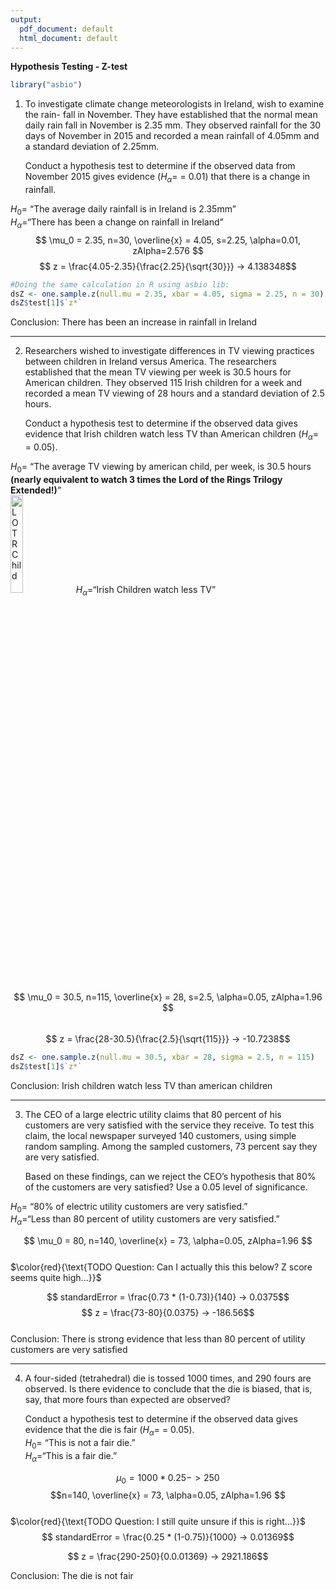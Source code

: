 ```yaml
---
output:
  pdf_document: default
  html_document: default
---
```


**Hypothesis Testing - Z-test**
```r
library("asbio")
```

1.  To investigate climate change meteorologists in Ireland, wish to examine the rain- fall in November. They have established that the normal mean daily rain fall in November is 2.35 mm. They observed rainfall for the 30 days of November in 2015 and recorded a mean rainfall of 4.05mm and a standard deviation of 2.25mm.

    Conduct a hypothesis test to determine if the observed data from November 2015
    gives evidence ($H_\alpha=$ = 0.01) that there is a change in rainfall.
    
$H_0=$ "The average daily rainfall is in Ireland is 2.35mm"  
$H_\alpha=$"There has been a change on rainfall in Ireland"
$$ \mu_0 = 2.35, n=30, \overline{x} = 4.05, s=2.25, \alpha=0.01, zAlpha=2.576 $$
$$ z = \frac{4.05-2.35}{\frac{2.25}{\sqrt{30}}} -> 4.138348$$
```r
#Doing the same calculation in R using asbio lib:
dsZ <- one.sample.z(null.mu = 2.35, xbar = 4.05, sigma = 2.25, n = 30)
dsZ$test[1]$`z*`
```
Conclusion: There has been an increase in rainfall in Ireland  
  
---

2.  Researchers wished to investigate differences in TV viewing practices between
    children in Ireland versus America. The researchers established that the mean TV
    viewing per week is 30.5 hours for American children. They observed 115 Irish children for a week and recorded a mean TV viewing of 28 hours and a standard deviation of 2.5 hours.

    Conduct a hypothesis test to determine if the observed data gives evidence that Irish
    children watch less TV than American children ($H_\alpha=$ = 0.05).  
    
$H_0=$ "The average TV viewing by american child, per week, is 30.5 hours **(nearly equivalent to watch 3 times the Lord of the Rings Trilogy Extended!)**"  
![LOTR Child](./lotrChildImage.jpeg){width=20%}
$H_\alpha=$"Irish Children watch less TV"  

$$ \mu_0 = 30.5, n=115, \overline{x} = 28, s=2.5, \alpha=0.05, zAlpha=1.96 $$  
$$ z = \frac{28-30.5}{\frac{2.5}{\sqrt{115}}} -> -10.7238$$  

```r

dsZ <- one.sample.z(null.mu = 30.5, xbar = 28, sigma = 2.5, n = 115)
dsZ$test[1]$`z*`
```

Conclusion: Irish children watch less TV than american children  
  
---
  
3.  The CEO of a large electric utility claims that 80 percent of his customers are very satisfied with the service they receive. To test this claim, the local newspaper surveyed 140 customers, using simple random sampling. Among the sampled customers, 73 percent say they are very satisfied.

    Based on these findings, can we reject the CEO's hypothesis that 80% of the customers are very satisfied? Use a 0.05 level of significance.

$H_0=$ "80% of electric utility customers are very satisfied."  
$H_\alpha=$"Less than 80 percent of utility customers are very satisfied."

$$ \mu_0 = 80, n=140, \overline{x} = 73, \alpha=0.05, zAlpha=1.96 $$  
$\color{red}{\text{TODO Question: Can I actually this this below? Z score seems quite high...}}$

$$ standardError = \frac{0.73 * (1-0.73)}{140} -> 0.0375$$
$$ z = \frac{73-80}{0.0375} -> -186.56$$  
Conclusion: There is strong evidence that less than 80 percent of utility customers are very satisfied  
  
---

4. A four-sided (tetrahedral) die is tossed 1000 times, and 290 fours are observed. Is there evidence to conclude that the die is biased, that is, say, that more fours than expected are observed?

    Conduct a hypothesis test to determine if the observed data gives evidence that the
    die is fair ($H_\alpha=$ = 0.05).  
$H_0=$ "This is not a fair die."  
$H_\alpha=$"This is a fair die."

$$ \mu_0 = 1000*0.25-> 250$$
$$n=140, \overline{x} = 73, \alpha=0.05, zAlpha=1.96 $$  
$\color{red}{\text{TODO Question: I still quite unsure if this is right...}}$
$$ standardError = \frac{0.25 * (1-0.75)}{1000} -> 0.01369$$

$$ z = \frac{290-250}{0.0.01369} -> 2921.186$$  

Conclusion: The die is not fair